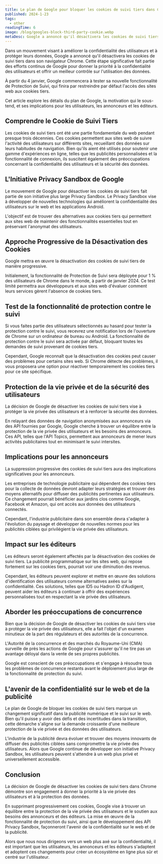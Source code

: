 ```yaml
---
title: Le plan de Google pour bloquer les cookies de suivi tiers dans Chrome
published: 2024-1-23
tags:
  - other
readingTime: 6
image: /blog/googles-block-third-party-cookie.webp
metaDesc: Google a annoncé qu'il désactivera les cookies de suivi tiers dans son navigateur Chrome
---
```


Dans un mouvement visant à améliorer la confidentialité des utilisateurs et à protéger leurs données, Google a annoncé qu'il désactivera les cookies de suivi tiers dans son navigateur Chrome. Cette étape significative fait partie des efforts continus de Google pour donner la priorité à la confidentialité des utilisateurs et offrir un meilleur contrôle sur l'utilisation des données.

À partir du 4 janvier, Google commencera à tester sa nouvelle fonctionnalité de Protection de Suivi, qui finira par restreindre par défaut l'accès des sites web aux cookies tiers.

Cet article explore les détails du plan de Google, la motivation qui le sous-tend, et ses implications pour les utilisateurs, les annonceurs et les éditeurs.

## Comprendre le Cookie de Suivi Tiers

Les cookies de suivi tiers ont été une partie fondamentale du web pendant presque trois décennies. Ces cookies permettent aux sites web de suivre l'activité des utilisateurs sur différents sites, recueillant des données sur leurs habitudes de navigation. Bien qu'ils aient été utilisés pour soutenir une gamme d'expériences en ligne, telles que les publicités personnalisées et la fonctionnalité de connexion, ils suscitent également des préoccupations concernant la confidentialité des utilisateurs et la sécurité des données.

## L'Initiative Privacy Sandbox de Google

Le mouvement de Google pour désactiver les cookies de suivi tiers fait partie de son initiative plus large Privacy Sandbox. Le Privacy Sandbox vise à développer de nouvelles technologies qui améliorent la confidentialité des utilisateurs sur le web et les applications Android.

L'objectif est de trouver des alternatives aux cookies tiers qui permettent aux sites web de maintenir des fonctionnalités essentielles tout en préservant l'anonymat des utilisateurs.

## Approche Progressive de la Désactivation des Cookies

Google mettra en œuvre la désactivation des cookies de suivi tiers de manière progressive.

Initialement, la fonctionnalité de Protection de Suivi sera déployée pour 1 % des utilisateurs de Chrome dans le monde, à partir de janvier 2024. Ce test limité permettra aux développeurs et aux sites web d'évaluer comment leurs services gèrent l'absence de cookies tiers.

## Test de la fonctionnalité de protection contre le suivi

Si vous faites partie des utilisateurs sélectionnés au hasard pour tester la protection contre le suivi, vous recevrez une notification lors de l'ouverture de Chrome sur un ordinateur de bureau ou Android. La fonctionnalité de protection contre le suivi sera activée par défaut, bloquant toutes les demandes de suivi provenant de cookies tiers.

Cependant, Google reconnaît que la désactivation des cookies peut causer des problèmes pour certains sites web. Si Chrome détecte des problèmes, il vous proposera une option pour réactiver temporairement les cookies tiers pour ce site spécifique.

## Protection de la vie privée et de la sécurité des utilisateurs

La décision de Google de désactiver les cookies de suivi tiers vise à protéger la vie privée des utilisateurs et à renforcer la sécurité des données.

En relayant des données de navigation anonymisées aux annonceurs via des API fournies par Google, Google cherche à trouver un équilibre entre la protection de la vie privée des utilisateurs et les besoins des annonceurs. Ces API, telles que l'API Topics, permettent aux annonceurs de mener leurs activités publicitaires tout en minimisant le suivi intersites.

## Implications pour les annonceurs

La suppression progressive des cookies de suivi tiers aura des implications significatives pour les annonceurs.

Les entreprises de technologie publicitaire qui dépendent des cookies tiers pour la collecte de données devront adapter leurs stratégies et trouver des moyens alternatifs pour diffuser des publicités pertinentes aux utilisateurs. Ce changement pourrait bénéficier aux jardins clos comme Google, Facebook et Amazon, qui ont accès aux données des utilisateurs connectés.

Cependant, l'industrie publicitaire dans son ensemble devra s'adapter à l'évolution du paysage et développer de nouvelles normes pour les publicités ciblées qui privilégient la vie privée des utilisateurs.

## Impact sur les éditeurs

Les éditeurs seront également affectés par la désactivation des cookies de suivi tiers. La publicité programmatique sur les sites web, qui repose fortement sur les cookies tiers, pourrait voir une diminution des revenus.

Cependant, les éditeurs peuvent explorer et mettre en œuvre des solutions d'identification des utilisateurs comme alternatives axées sur la confidentialité. Ces solutions, telles que ID5 ou Hadron ID d'Audigent, peuvent aider les éditeurs à continuer à offrir des expériences personnalisées tout en respectant la vie privée des utilisateurs.

## Aborder les préoccupations de concurrence

Bien que la décision de Google de désactiver les cookies de suivi tiers vise à protéger la vie privée des utilisateurs, elle a fait l'objet d'un examen minutieux de la part des régulateurs et des autorités de la concurrence.

L'Autorité de la concurrence et des marchés du Royaume-Uni (CMA) surveille de près les actions de Google pour s'assurer qu'il ne tire pas un avantage déloyal dans la vente de ses propres publicités.

Google est conscient de ces préoccupations et s'engage à résoudre tous les problèmes de concurrence restants avant le déploiement plus large de la fonctionnalité de protection du suivi.

## L'avenir de la confidentialité sur le web et de la publicité

Le plan de Google de bloquer les cookies de suivi tiers marque un changement significatif dans la publicité numérique et le suivi sur le web. Bien qu'il puisse y avoir des défis et des incertitudes dans la transition, cette démarche s'aligne sur la demande croissante d'une meilleure protection de la vie privée et des données des utilisateurs.

L'industrie de la publicité devra évoluer et trouver des moyens innovants de diffuser des publicités ciblées sans compromettre la vie privée des utilisateurs. Alors que Google continue de développer son initiative Privacy Sandbox, les utilisateurs peuvent s'attendre à un web plus privé et universellement accessible.

## Conclusion

La décision de Google de désactiver les cookies de suivi tiers dans Chrome démontre son engagement à donner la priorité à la vie privée des utilisateurs et à la protection des données.

En supprimant progressivement ces cookies, Google vise à trouver un équilibre entre la protection de la vie privée des utilisateurs et le soutien aux besoins des annonceurs et des éditeurs. La mise en œuvre de la fonctionnalité de protection du suivi, ainsi que le développement des API Privacy Sandbox, façonneront l'avenir de la confidentialité sur le web et de la publicité.

Alors que nous nous dirigeons vers un web plus axé sur la confidentialité, il est important que les utilisateurs, les annonceurs et les éditeurs s'adaptent et adoptent ces changements pour créer un écosystème en ligne plus sûr et centré sur l'utilisateur.

<BlogInnerCardWrapper slug='personalise-and-target-new-customers-with-first-party-data' />
